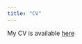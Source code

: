 ---
title: "CV"
---

<link rel="stylesheet" href="styles.css" type="text/css">


My CV is available [here](https://prod.lsa.umich.edu/content/dam/michigan-lsa/people-update/cv/fanliang-09022019-174605-CVFanLiang.pdf)
